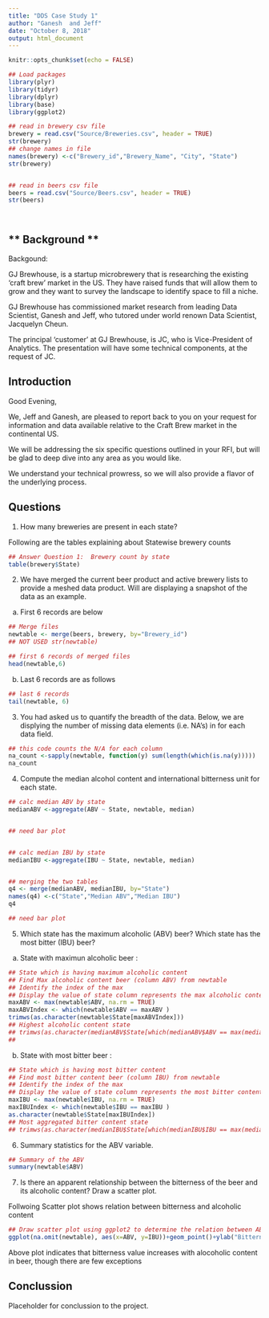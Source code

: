 ---
title: "DDS Case Study 1"
author: "Ganesh  and Jeff"
date: "October 8, 2018"
output: html_document
---

```{r setup, include=FALSE}
knitr::opts_chunk$set(echo = FALSE)

## Load packages
library(plyr)
library(tidyr)
library(dplyr)
library(base)
library(ggplot2)

## read in brewery csv file
brewery = read.csv("Source/Breweries.csv", header = TRUE)
str(brewery)
## change names in file
names(brewery) <-c("Brewery_id","Brewery_Name", "City", "State")
str(brewery)


## read in beers csv file
beers = read.csv("Source/Beers.csv", header = TRUE)
str(beers)




```



## ** Background **

Backgound:

GJ Brewhouse, is a startup microbrewery that is researching the existing 'craft brew' market in the US.  They have raised funds that will allow them to grow and they want to survey the landscape to identify space to fill a niche.

GJ Brewhouse has commissioned market research from leading Data Scientist, Ganesh and Jeff, who tutored under world renown Data Scientist, Jacquelyn Cheun.

The principal 'customer' at GJ Brewhouse, is JC, who is Vice-President of Analytics.  The presentation will have some technical components, at the request of JC.

## Introduction

Good Evening,

We, Jeff and Ganesh, are pleased to report back to you on your request for information and data available relative to the Craft Brew market in the continental US.

We will be addressing the six specific questions outlined in your RFI, but will be glad to deep dive into any area as you would like.

We understand your technical prowress, so we will also provide a flavor of the underlying process.


## Questions


1.	How many breweries are present in each state?

Following are the tables explaining about Statewise brewery counts
```{r brewery_data, echo=TRUE} 
## Answer Question 1:  Brewery count by state
table(brewery$State)
```


2.	We have merged the current beer product and active brewery lists to provide a meshed data product.  Will are displaying a snapshot of the data as an example. 

a. First 6 records are below
```{r merged_files, echo=TRUE}
## Merge files
newtable <- merge(beers, brewery, by="Brewery_id")
## NOT USED str(newtable)

## first 6 records of merged files
head(newtable,6)

```

b. Last 6 records are as follows

```{r merged_last_6, echo=TRUE}

## last 6 records
tail(newtable, 6)
```


3.	You had asked us to quantify the breadth of the data.  Below, we are displying the number of missing data elements (i.e. NA's) in for each data field.

```{r missing_na, echo=TRUE}
## this code counts the N/A for each column
na_count <-sapply(newtable, function(y) sum(length(which(is.na(y)))))
na_count
```
4.	Compute the median alcohol content and international bitterness unit for each state. 



```{r statewise_abv_ibu, echo=TRUE}
## calc median ABV by state
medianABV <-aggregate(ABV ~ State, newtable, median)


## need bar plot


## calc median IBU by state
medianIBU <-aggregate(IBU ~ State, newtable, median)


## merging the two tables
q4 <- merge(medianABV, medianIBU, by="State")
names(q4) <-c("State","Median ABV","Median IBU")
q4

## need bar plot
```

5.	Which state has the maximum alcoholic (ABV) beer? Which state has the most bitter (IBU) beer?

a. State with maximun  alcoholic beer :
```{r max_abv, echo=TRUE}
## State which is having maximum alcoholic content
## Find Max alcoholic content beer (column ABV) from newtable
## Identify the index of the max 
## Display the value of state column represents the max alcoholic content beer
maxABV <- max(newtable$ABV, na.rm = TRUE)
maxABVIndex <- which(newtable$ABV == maxABV )
trimws(as.character(newtable$State[maxABVIndex]))
## Highest alcoholic content state
## trimws(as.character(medianABV$State[which(medianABV$ABV == max(medianABV$ABV))]))
## 

```

b. State with most bitter beer : 
```{r max_ibu, echo=TRUE}
## State which is having most bitter content
## Find most bitter content beer (column IBU) from newtable
## Identify the index of the max 
## Display the value of state column represents the most bitter content beer
maxIBU <- max(newtable$IBU, na.rm = TRUE)
maxIBUIndex <- which(newtable$IBU == maxIBU )
as.character(newtable$State[maxIBUIndex])
## Most aggregated bitter content state 
## trimws(as.character(medianIBU$State[which(medianIBU$IBU == max(medianIBU$IBU))]))
```

6.	Summary statistics for the ABV variable.

```{r abv_summary, echo=TRUE}
## Summary of the ABV 
summary(newtable$ABV)
```

7.	Is there an apparent relationship between the bitterness of the beer and its alcoholic content? Draw a scatter plot.

Follwoing Scatter plot shows relation between bitterness and alcoholic content

```{r ibu_vs_abv_scatter, echo=TRUE}
## Draw scatter plot using ggplot2 to determine the relation between ABV and IBU
ggplot(na.omit(newtable), aes(x=ABV, y=IBU))+geom_point()+ylab("Bitterness (IBU)")+xlab("Alcoholic Content (ABV)")+ggtitle("Bitterness affect of Alcoholic content in Beer")

```

Above plot indicates that bitterness value increases with alocoholic content in beer, though there are few exceptions 


## Conclussion

Placeholder for conclussion to the project.

